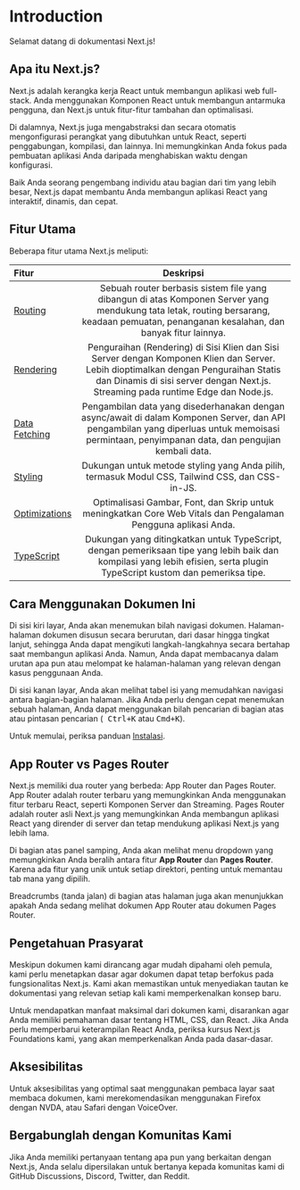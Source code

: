 # Introduction

Selamat datang di dokumentasi Next.js!

## Apa itu Next.js?

Next.js adalah kerangka kerja React untuk membangun aplikasi web full-stack. Anda menggunakan Komponen React untuk membangun antarmuka pengguna, dan Next.js untuk fitur-fitur tambahan dan optimalisasi.

Di dalamnya, Next.js juga mengabstraksi dan secara otomatis mengonfigurasi perangkat yang dibutuhkan untuk React, seperti penggabungan, kompilasi, dan lainnya. Ini memungkinkan Anda fokus pada pembuatan aplikasi Anda daripada menghabiskan waktu dengan konfigurasi.

Baik Anda seorang pengembang individu atau bagian dari tim yang lebih besar, Next.js dapat membantu Anda membangun aplikasi React yang interaktif, dinamis, dan cepat.

## Fitur Utama

Beberapa fitur utama Next.js meliputi:

| Fitur                          |                                                                                                        Deskripsi                                                                                                         |
| :----------------------------- | :----------------------------------------------------------------------------------------------------------------------------------------------------------------------------------------------------------------------: |
| [Routing][Routing]             |                 Sebuah router berbasis sistem file yang dibangun di atas Komponen Server yang mendukung tata letak, routing bersarang, keadaan pemuatan, penanganan kesalahan, dan banyak fitur lainnya.                 |
| [Rendering][Rendering]         | Penguraihan (Rendering) di Sisi Klien dan Sisi Server dengan Komponen Klien dan Server. Lebih dioptimalkan dengan Penguraihan Statis dan Dinamis di sisi server dengan Next.js. Streaming pada runtime Edge dan Node.js. |
| [Data Fetching][Data Fetching] |              Pengambilan data yang disederhanakan dengan async/await di dalam Komponen Server, dan API pengambilan yang diperluas untuk memoisasi permintaan, penyimpanan data, dan pengujian kembali data.              |
| [Styling][Styling]             |                                                             Dukungan untuk metode styling yang Anda pilih, termasuk Modul CSS, Tailwind CSS, dan CSS-in-JS.                                                              |
| [Optimizations][Optimizations] |                                                      Optimalisasi Gambar, Font, dan Skrip untuk meningkatkan Core Web Vitals dan Pengalaman Pengguna aplikasi Anda.                                                      |
| [TypeScript][TypeScript]       |                        Dukungan yang ditingkatkan untuk TypeScript, dengan pemeriksaan tipe yang lebih baik dan kompilasi yang lebih efisien, serta plugin TypeScript kustom dan pemeriksa tipe.                         |

## Cara Menggunakan Dokumen Ini

Di sisi kiri layar, Anda akan menemukan bilah navigasi dokumen. Halaman-halaman dokumen disusun secara berurutan, dari dasar hingga tingkat lanjut, sehingga Anda dapat mengikuti langkah-langkahnya secara bertahap saat membangun aplikasi Anda. Namun, Anda dapat membacanya dalam urutan apa pun atau melompat ke halaman-halaman yang relevan dengan kasus penggunaan Anda.

Di sisi kanan layar, Anda akan melihat tabel isi yang memudahkan navigasi antara bagian-bagian halaman. Jika Anda perlu dengan cepat menemukan sebuah halaman, Anda dapat menggunakan bilah pencarian di bagian atas atau pintasan pencarian (<kbd className="nx-h-5 nx-rounded nx-my-1.5 ltr:nx-right-1.5 nx-bg-white nx-px-1.5 nx-bg-white nx-font-mono nx-text-[10px] nx-font-medium nx-text-gray-500 nx-border dark:nx-border-gray-100/20 dark:nx-bg-dark/50 contrast-more:nx-border-current contrast-more:nx-text-current contrast-more:dark:nx-border-current nx-items-center nx-gap-1 nx-transition-opacity nx-pointer-events-none nx-opacity-100">
Ctrl+K</kbd> atau <kbd className="nx-h-5 nx-rounded nx-my-1.5 ltr:nx-right-1.5 nx-bg-white nx-px-1.5 nx-bg-white nx-font-mono nx-text-[10px] nx-font-medium nx-text-gray-500 nx-border dark:nx-border-gray-100/20 dark:nx-bg-dark/50 contrast-more:nx-border-current contrast-more:nx-text-current contrast-more:dark:nx-border-current nx-items-center nx-gap-1 nx-transition-opacity nx-pointer-events-none nx-opacity-100">
Cmd+K</kbd>).

Untuk memulai, periksa panduan [Instalasi][1].

## App Router vs Pages Router

Next.js memiliki dua router yang berbeda: App Router dan Pages Router. App Router adalah router terbaru yang memungkinkan Anda menggunakan fitur terbaru React, seperti Komponen Server dan Streaming. Pages Router adalah router asli Next.js yang memungkinkan Anda membangun aplikasi React yang dirender di server dan tetap mendukung aplikasi Next.js yang lebih lama.

Di bagian atas panel samping, Anda akan melihat menu dropdown yang memungkinkan Anda beralih antara fitur **App Router** dan **Pages Router**. Karena ada fitur yang unik untuk setiap direktori, penting untuk memantau tab mana yang dipilih.

Breadcrumbs (tanda jalan) di bagian atas halaman juga akan menunjukkan apakah Anda sedang melihat dokumen App Router atau dokumen Pages Router.

## Pengetahuan Prasyarat

Meskipun dokumen kami dirancang agar mudah dipahami oleh pemula, kami perlu menetapkan dasar agar dokumen dapat tetap berfokus pada fungsionalitas Next.js. Kami akan memastikan untuk menyediakan tautan ke dokumentasi yang relevan setiap kali kami memperkenalkan konsep baru.

Untuk mendapatkan manfaat maksimal dari dokumen kami, disarankan agar Anda memiliki pemahaman dasar tentang HTML, CSS, dan React. Jika Anda perlu memperbarui keterampilan React Anda, periksa kursus Next.js Foundations kami, yang akan memperkenalkan Anda pada dasar-dasar.

## Aksesibilitas

Untuk aksesibilitas yang optimal saat menggunakan pembaca layar saat membaca dokumen, kami merekomendasikan menggunakan Firefox dengan NVDA, atau Safari dengan VoiceOver.

## Bergabunglah dengan Komunitas Kami

Jika Anda memiliki pertanyaan tentang apa pun yang berkaitan dengan Next.js, Anda selalu dipersilakan untuk bertanya kepada komunitas kami di GitHub Discussions, Discord, Twitter, dan Reddit.

[1]: https://www.openai.com/
[Routing]: https://www.openai.com/routing
[Rendering]: https://www.openai.com/routing
[Data Fetching]: https://www.openai.com/routing
[Styling]: https://www.openai.com/routing
[Optimizations]: https://www.openai.com/routing
[TypeScript]: https://www.openai.com/routing
